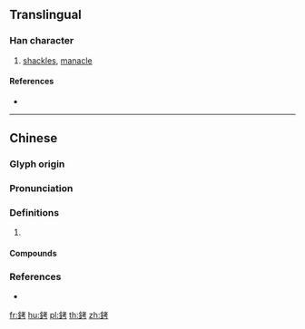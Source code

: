 {{character info/new}}
{{also|铐}}
==Translingual==

===Han character===
{{Han char|rn=167|rad=金|as=06|sn=14|four=84127|canj=CJKS|ids=⿰金考}}

# [[shackles]], [[manacle]]

====References====
* {{Han ref|kx=1305.211|dkj=40411|hdz=64193.130|uh=92AC|ud=37548|bh=BE52|bd=48722}}

----

==Chinese==
{{zh-forms|s=铐}}

===Glyph origin===
{{Han etym}}

===Pronunciation===
{{zh-pron
|m=kào
|c=kaau3,kau3
|mn=khàu
|oc=y
|cat=
}}

===Definitions===
{{zh-hanzi}}

# {{rfdef|zh}}

====Compounds====
{{zh-der|手銬|腳鐐手銬|銬鐐|鐐銬}}

===References===
* {{R:yue:Hanzi}}

[[fr:銬]]
[[hu:銬]]
[[pl:銬]]
[[th:銬]]
[[zh:銬]]